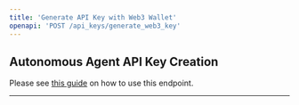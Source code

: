 ```yaml
---
title: 'Generate API Key with Web3 Wallet'
openapi: 'POST /api_keys/generate_web3_key'
---
```


## Autonomous Agent API Key Creation
Please see [this guide](/overview/guides/generating-api-key-agent) on how to use this endpoint.

-------